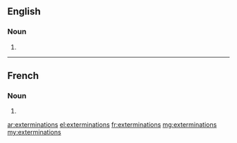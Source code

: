 ==English==

===Noun===
{{head|en|plural}}

# {{plural of|extermination|lang=en}}

----

==French==

===Noun===
{{head|fr|plural|g=f-p}}

# {{plural of|extermination|lang=fr}}

[[ar:exterminations]]
[[el:exterminations]]
[[fr:exterminations]]
[[mg:exterminations]]
[[my:exterminations]]